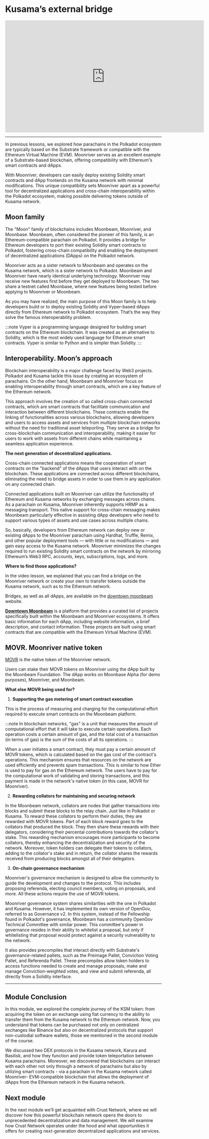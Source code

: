# Kusama’s external bridge

<iframe width="640" height="360"
    src="https://www.youtube.com/embed/YgJqWyBaOGY?fs=2&autoplay=0" frameborder="0"
    allow="fullscreen; accelerometer; autoplay; clipboard-write; encrypted-media; gyroscope; picture-in-picture" allowfullscreen></iframe>

<hr/>

In previous lessons, we explored how parachains in the Polkadot ecosystem are typically based on the Substrate framework or compatible with the Ethereum Virtual Machine (EVM). Moonriver serves as an excellent example of a Substrate-based blockchain, offering compatibility with Ethereum's smart contracts and dApps.

With Moonriver, developers can easily deploy existing Solidity smart contracts and dApp frontends on the Kusama network with minimal modifications. This unique compatibility sets Moonriver apart as a powerful tool for decentralized applications and cross-chain interoperability within the Polkadot ecosystem, making possible delivering tokens outside of Kusama network.

## **Moon family**

The "Moon" family of blockchains includes Moonbeam, Moonriver, and Moonbase. Moonbeam, often considered the pioneer of this family, is an Ethereum-compatible parachain on Polkadot. It provides a bridge for Ethereum developers to port their existing Solidity smart contracts to Polkadot, fostering cross-chain compatibility and enabling the deployment of decentralized applications (DApps) on the Polkadot network.

Moonriver acts as a sister network to Moonbeam and operates on the Kusama network, which is a sister network to Polkadot. Moonbeam and Moonriver have nearly identical underlying technology. Moonriver may receive new features first before they get deployed to Moonbeam. The two share a testnet called Moonbase, where new features being tested before applying to Moonriver or Moonbeam.

As you may have realized, the main purpose of this Moon family is to help developers build or to deploy existing Solidity and Vyper-based dApps directly from Ethereum network to Polkadot ecosystem. That’s the way they solve the famous interoperability problem.

:::note
Vyper is a programming language designed for building smart contracts on the Ethereum blockchain. It was created as an alternative to Solidity, which is the most widely used language for Ethereum smart contracts. Vyper is similar to Python and is simpler than Solidity.
:::


## **Interoperability. Moon’s approach**

Blockchain interoperability is a major challenge faced by Web3 projects. Polkadot and Kusama tackle this issue by creating an ecosystem of parachains. On the other hand, Moonbeam and Moonriver focus on enabling interoperability through smart contracts, which are a key feature of the Ethereum network.

This approach involves the creation of so called cross-chain connected contracts, which are smart contracts that facilitate communication and interaction between different blockchains. These contracts enable the linking of functionalities across various blockchains, allowing developers and users to access assets and services from multiple blockchain networks without the need for traditional asset teleporting. They serve as a bridge for cross-blockchain communication and interoperability, making it easier for users to work with assets from different chains while maintaining a seamless application experience.

**The next generation of decentralized applications.**

Cross-chain connected applications means the cooperation of smart contracts on the "backend" of the dApps that users interact with on the blockchain. These applications are connected across different blockchains, eliminating the need to bridge assets in order to use them in any application on any connected chain.

Connected applications built on Moonriver can utilize the functionality of Ethereum and Kusama networks by exchanging messages across chains. As a parachain on Kusama, Moonriver inherently supports HRMP as a messaging transport. This native support for cross-chain messaging makes Moonbeam particularly effective in assisting dApp developers who need to support various types of assets and use cases across multiple chains.

So, basically, developers from Ethereum network can deploy new or existing dApps to the Moonriver parachain using Hardhat, Truffle, Remix, and other popular deployment tools — with little or no modifications — and gain easy access to the Kusama network. Moonriver minimizes the changes required to run existing Solidity smart contracts on the network by mirroring Ethereum’s Web3 RPC, accounts, keys, subscriptions, logs, and more.

**Where to find those applications?**

In the video lesson, we explained that you can find a bridge on the Moonriver network or create your own to transfer tokens outside the Kusama network, such as to the Ethereum network.

Bridges, as well as all dApps, are available on the [downtown moonbeam](https://www.dtmb.xyz/moonriver/explore/bridges) website.

**[Downtown Moonbeam](https://www.dtmb.xyz/)** is a platform that provides a curated list of projects specifically built within the Moonbeam and Moonriver ecosystems. It offers basic information for each dApp, including website information, a brief description, and contact information. These projects are built using smart contracts that are compatible with the Ethereum Virtual Machine (EVM).

## **MOVR. Moonriver native token**

[MOVR](https://coinmarketcap.com/currencies/moonriver/) is the native token of the Moonriver network.

Users can stake their MOVR tokens on Moonriver using the dApp built by the Moonbeam Foundation. The dApp works on Moonbase Alpha (for demo purposes), Moonriver, and Moonbeam.

**What else MOVR being used for?**

1. **Supporting the gas metering of smart contract execution**

This is the process of measuring and charging for the computational effort required to execute smart contracts on the Moonbeam platform.

:::note
In blockchain networks, "gas" is a unit that measures the amount of computational effort that it will take to execute certain operations. Each operation costs a certain amount of gas, and the total cost of a transaction (in terms of gas) is the sum of the costs of all its operations.
:::

When a user initiates a smart contract, they must pay a certain amount of MOVR tokens, which is calculated based on the gas cost of the contract's operations. This mechanism ensures that resources on the network are used efficiently and prevents spam transactions.
This is similar to how Ether is used to pay for gas on the Ethereum network. The users have to pay for the computational work of validating and storing transactions, and this payment is made in the network's native token (in this case, MOVR for Moonriver).

2. **Rewarding collators for maintaining and securing network**

In the Moonbeam network, collators are nodes that gather transactions into blocks and submit these blocks to the relay chain. Just like in Polkadot or Kusama.
To reward these collators to perform their duties, they are rewarded with MOVR tokens. Part of each block reward goes to the collators that produced the block. They then share these rewards with their delegators, considering their percental contributions towards the collator's stake. This rewarding mechanism encourages more participants to become collators, thereby enhancing the decentralization and security of the network.
Moreover, token holders can delegate their tokens to collators, adding to the collator's stake and in return, the collator shares the rewards received from producing blocks amongst all of their delegators.

3. **On-chain governance mechanism**

Moonriver's governance mechanism is designed to allow the community to guide the development and changes to the protocol. This includes proposing referenda, electing council members, voting on proposals, and more. All these actions require the use of MOVR tokens.

Moonriver governance system shares similarities with the one in Polkadot and Kusama. However, it has implemented its own version of OpenGov, referred to as Governance v2. In this system, instead of the Fellowship found in Polkadot's governance, Moonbeam has a community OpenGov Technical Committee with similar power. This committee's power in governance resides in their ability to whitelist a proposal, but only if whitelisting that proposal would protect against a security vulnerability to the network.

It also provides precompiles that interact directly with Substrate's governance-related pallets, such as the Preimage Pallet, Conviction Voting Pallet, and Referenda Pallet. These precompiles allow token holders to access functions needed to create and manage proposals, make and manage Conviction-weighted votes, and view and submit referenda, all directly from a Solidity interface.

<hr/>

## **Module Conclusion**

In this module, we explored the complete journey of the KSM token: from acquiring the token on an exchange using fiat currency to the ability to transfer them from the Kusama network to the Ethereum network. Now, you understand that tokens can be purchased not only on centralized exchanges like Binance but also on decentralized protocols that support non-custodial software wallets, those we mentioned in the second module of the course.

We discussed two DEX protocols in the Kusama network, Karura and Basilisk, and how they function and provide token teleportation between Kusama parachains. Moreover, we discovered that blockchains can interact with each other not only through a network of parachains but also by utilizing smart contracts - via a parachain in the Kusama network called Moonriver- EVM-compatible blockchain that allows the deployment of dApps from the Ethereum network in the Kusama network.

## **Next module**

In the next module we’ll get acquainted with Crust Network, where we will discover how this powerful blockchain network opens the doors to unprecedented decentralization and data management. We will examine how Crust Network operates under the hood and what opportunities it offers for creating next-generation decentralized applications and services.
